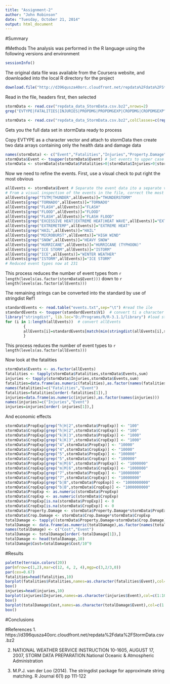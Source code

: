 ```yaml
---
title: "Assignment-2"
author: "John Robinson"
date: "Tuesday, October 21, 2014"
output: html_document
---
```

#Summary

#Methods
The analysis was performed in the R language using the following versions and environment 
```r
sessionInfo()

```

The original data file was available from the Coursera website, and downloaded into the local R directory for the project
```r
download.file("http://d396qusza40orc.cloudfront.net/repdata%2Fdata%2FStormData.csv.bz2","repdata_data_StormData.csv.bz2")

```

Read in the file, headers first, then selected
```r
stormData <- read.csv("repdata_data_StormData.csv.bz2",nrows=2)
grep("EVTYPE|FATALITIES|INJURIES|PROPDMG|PROPDMGEXP|CROPDMG|CROPDMGEXP",names(stormData))
```


```r
stormData <- read.csv("repdata_data_StormData.csv.bz2",colClasses=c(rep("NULL",7),"character",rep("NULL",14),rep("numeric",3),"character","numeric","character",rep("NULL",9)))
```

Gets you the full data set in stormData ready to process

Copy EVTYPE as a character vector and attach to stormData then create two data arrays containing only the health data and damage data

```r
names(stormData) <- c("Event","Fatalities","Injuries","Property.Damage","PropExp","Crop.Damage","CropExp") # Rename columns 
stormData$Event <- toupper(stormData$Event) # Set events to upper case
stormData <- stormData[stormData$Fatalities>0|stormData$Injuries>0|stormData$Property.Damage>0|stormData$Crop.Damage>0,] #Select only cases with Fatality.Injury or Damage
```


Now we need to refine the events. First, use a visual check to put right the most obvious

```r
allEvents <- stormData$Event # Separate the event data ito a separate variable for ease of reading
# From a visual inspection of the events in the file, correct the most obvious to the standard
allEvents[grep("TSTM|THUNDER",allEvents)]="THUNDERSTORM"
allEvents[grep("TORNADO",allEvents)]="TORNADO"
allEvents[grep("FLASH",allEvents)]="FLASH"
allEvents[grep("FLOOD",allEvents)]="FLOOD"
allEvents[grep("FLASH",allEvents)]="FLASH FLOOD"
allEvents[grep("EXCESSIVE HEAT|EXTREME HEAT|HEAT WAVE",allEvents)]="EXTREMETEMP"
allEvents[grep("EXTREMETEMP",allEvents)]="EXTREME HEAT"
allEvents[grep("HAIL",allEvents)]="HAIL"
allEvents[grep("MICROBURST",allEvents)]="HIGH WIND"
allEvents[grep("SNOW",allEvents)]="HEAVY SNOW"
allEvents[grep("HURRICANE",allEvents)]="HURRICANE (TYPHOON)"
allEvents[grep("ICE STORM",allEvents)]="ISTORM"
allEvents[grep("ICE",allEvents)]="WINTER WEATHER"
allEvents[grep("ISTORM",allEvents)]="ICE STORM"
# Reduced event types now at 231
```
This process reduces the number of event types from `r length(levels(as.factor(stormData$Event)))` down to `r length(levels(as.factor(allEvents)))`


The remaining strings can be converted into the standard by use of stringdist Ref1

```r
standardEvents <- read.table("events.txt",sep="\t") #read the ile
standardEvents <- toupper(standardEvents$V1)  # convert ti a character array
library("stringdist", lib.loc="D:/Programs/R/R-3.1.1/library") #load stringdist
for (i in 1:length(allEvents))  # convert allEvents 
        {
        allEvents[i]=standardEvents[match(min(stringdist(allEvents[i],standardEvents)),stringdist(allEvents[i],standardEvents))]
        }
```

This process reduces the number of event types to `r length(levels(as.factor(allEvents)))`

Now look at the fatalities

```r
stormData$Events <- as.factor(allEvents)
fatalities <- tapply(stormData$Fatalities,stormData$Events,sum)
injuries <- tapply(stormData$Injuries,stormData$Events,sum)
fatalities=data.frame(as.numeric(fatalities),as.factor(names(fatalities)))
names(fatalities)=c("Fatalities","Event")
fatalities=fatalities[order(-fatalities[1]),]
injuries=data.frame(as.numeric(injuries),as.factor(names(injuries)))
names(injuries)=c("Injuries","Event")
injuries=injuries[order(-injuries[1]),]
```

And economic effects

```r
stormData$PropExp[grep("h|H|2",stormData$PropExp)] <- "100"
stormData$CropExp[grep("h|H|2",stormData$CropExp)] <- "100"
stormData$PropExp[grep("k|K|3",stormData$PropExp)] <- "1000"
stormData$CropExp[grep("k|K|3",stormData$CropExp)] <- "1000"
stormData$PropExp[grep("4",stormData$PropExp)] <- "10000"
stormData$CropExp[grep("4",stormData$CropExp)] <- "10000"
stormData$PropExp[grep("5",stormData$PropExp)] <- "100000"
stormData$CropExp[grep("5",stormData$CropExp)] <- "100000"
stormData$PropExp[grep("m|M|6",stormData$PropExp)] <- "1000000"
stormData$CropExp[grep("m|M|6",stormData$CropExp)] <- "1000000"
stormData$PropExp[grep("7",stormData$PropExp)] <- "10000000"
stormData$CropExp[grep("7",stormData$CropExp)] <- "10000000"
stormData$PropExp[grep("b|B",stormData$PropExp)] <- "1000000000"
stormData$CropExp[grep("b|B",stormData$CropExp)] <- "1000000000"
stormData$PropExp <- as.numeric(stormData$PropExp)
stormData$CropExp <- as.numeric(stormData$CropExp)
stormData$PropExp[is.na(stormData$PropExp)] <- 0
stormData$CropExp[is.na(stormData$CropExp)] <- 0
stormData$Property.Damage <- stormData$Property.Damage*stormData$PropExp
stormData$Crop.Damage <- stormData$Crop.Damage*stormData$CropExp
totalDamage <- tapply((stormData$Property.Damage+stormData$Crop.Damage),stormData$Events,sum)
totalDamage <- data.frame(as.numeric(totalDamage),as.factor(names(totalDamage)))
names(totalDamage) <- c("Cost","Event")
totalDamage <- totalDamage[order(-totalDamage[1]),]
totalDamage <- head(totalDamage,10)
totalDamage$Cost=totalDamage$Cost/10^9
```



#Results

```r
palette(terrain.colors(20))
par(mfrow=c(1,2),mar=c(12, 4, 2, 4),mgp=c(3,2/3,0))
par(cex=0.67)
fatalities=head(fatalities,10)
barplot(fatalities$Fatalities,names=as.character(fatalities$Event),col=c(1:10),las=2,width=1,main="Most common cause of fatality",ylab="Fatalities")
box()
injuries=head(injuries,10)
barplot(injuries$Injuries,names=as.character(injuries$Event),col=c(1:10),las=2,width=1,main="Most common cause of injury",ylab="Injuries")
box()
barplot(totalDamage$Cost,names=as.character(totalDamage$Event),col=c(1:10),las=2,width=1,main="Most common cause of damage",ylab="Damage in billion $")
box()
```




#Conclusions


#References
1. https://d396qusza40orc.cloudfront.net/repdata%2Fdata%2FStormData.csv.bz2

2. NATIONAL WEATHER SERVICE INSTRUCTION 10-1605, AUGUST 17, 2007, STORM DATA PREPARATION.National Oceanic & Atmospheric Administration

3. M.P.J. van der Loo (2014). The stringdist package for approximate string matching. R Journal 6(1) pp 111-122

